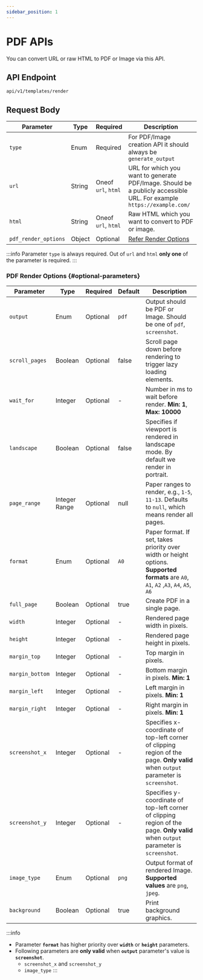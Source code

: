 ```yaml
---
sidebar_position: 1
---
```


# PDF APIs

You can convert URL or raw HTML to PDF or Image via this API.

## API Endpoint
```uri
api/v1/templates/render
```

## Request Body

| **Parameter**        | **Type** | **Required**               | **Description**                                                                                                        |
|----------------------|----------|----------------------------|------------------------------------------------------------------------------------------------------------------------|
| `type`               | Enum     | Required                   | For PDF/Image creation API it should always be  `generate_output`                                                      |
| `url`                | String   | Oneof <br/>`url`, `html`   | URL for which you want to generate PDF/Image. Should be a publicly accessible URL. For example  `https://example.com/` |
| `html`               | String   | Oneof <br/> `url`, `html`  | Raw HTML which you want to convert to PDF or image.                                                                    |
| `pdf_render_options` | Object   | Optional                   | [Refer Render Options](#optional-parameters)

:::info
Parameter `type` is always required. Out of `url` and `html` **only one** of the parameter is required.
:::

### PDF Render Options {#optional-parameters}

| **Parameter**   | **Type**       | **Required** | **Default** | **Description**                                                                                                                       |
|-----------------|----------------|--------------|-------------|---------------------------------------------------------------------------------------------------------------------------------------|
| `output`        | Enum           | Optional     | `pdf`       | Output should be PDF or Image. Should be one of `pdf`, `screenshot`.                                                                  |
| `scroll_pages`  | Boolean        | Optional     | false       | Scroll page down before rendering to trigger lazy loading elements.                                                                   |
| `wait_for`      | Integer        | Optional     | -           | Number in ms to wait before render. **Min: 1**, **Max: 10000**                                                                        |
| `landscape`     | Boolean        | Optional     | false       | Specifies if viewport is rendered in landscape mode. By default we render in portrait.                                                |
| `page_range`    | Integer Range  | Optional     | null        | Paper ranges to render, e.g., `1-5`, `11-13`. Defaults to `null`, which means render all pages.                                       |
| `format`        | Enum           | Optional     | `A0`        | Paper format. If set, takes priority over width or height options. **Supported formats** are `A0`, `A1`, `A2` ,`A3`, `A4`, `A5`, `A6` |
| `full_page`     | Boolean        | Optional     | true        | Create PDF in a single page.                                                                                                          |
| `width`         | Integer        | Optional     | -           | Rendered page width in pixels.                                                                                                        |
| `height`        | Integer        | Optional     | -           | Rendered page height in pixels.                                                                                                       |
| `margin_top`    | Integer        | Optional     | -           | Top margin in pixels.                                                                                                                 |
| `margin_bottom` | Integer        | Optional     | -           | Bottom margin in pixels. **Min: 1**                                                                                                   |
| `margin_left`   | Integer        | Optional     | -           | Left margin in pixels. **Min: 1**                                                                                                     |
| `margin_right`  | Integer        | Optional     | -           | Right margin in pixels. **Min: 1**                                                                                                    |
| `screenshot_x`  | Integer        | Optional     | -           | Specifies x-coordinate of top-left corner of clipping region of the page. **Only valid** when `output` parameter is `screenshot`.     |
| `screenshot_y`  | Integer        | Optional     | -           | Specifies y-coordinate of top-left corner of clipping region of the page. **Only valid** when `output` parameter is `screenshot`.     |
| `image_type`    | Enum           | Optional     | `png`       | Output format of rendered Image. **Supported values** are `png`, `jpeg`.                                                              |
| `background`    | Boolean        | Optional     | true        | Print background graphics.                                                                                                            |                                                                                                                               |

:::info
* Parameter **`format`** has higher priority over **`width`** or **`height`** parameters.
* Following parameters are **only valid** when **`output`** parameter's value is **`screenshot`**.
    * `screenshot_x` and `screenshot_y`
    * `image_type`
:::
